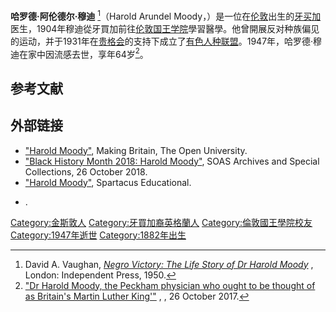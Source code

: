 {{Infobox person
|name          = 哈罗德·穆迪<br>Harold Moody
|image         = 
|alt = 
|caption       = 
|birth_name    = Harold Arundel Moody
|birth_date    = 1882年10月8日
|birth_place   = [[牙買加|牙買加]][[京斯敦|京斯敦]]
|death_date    = 1947年4月24日
|death_place   = [[英格蘭|英格蘭]][[倫敦|倫敦]][[佩卡姆|佩卡姆]]
|known_for     = [[有色人种联盟|有色人种联盟]]創始人
|alma_mater    = [[伦敦国王学院|伦敦国王学院]]
|employer      = 
|occupation    = [[医生|医生]]<br>[[公民权利和政治权利|爭取公民权利和政治权利活動家]]
|home_town     = 
| party        =
| movement     = 
| opponents    = 
| boards       = 
| religion     = 
| spouse       = 
| partner      = 
| children     = 6
| relatives    = {{link-en|路德罗·穆迪|Ludlow Moody}}<br>{{link-en|罗纳德·穆迪|Ronald Moody}} 
|website       =
}}
'''哈罗德·阿伦德尔·穆迪''' <ref name="Vaughan">David A. Vaughan, [https://books.google.co.uk/books/about/Negro_Victory.html?id=1qs0AQAAIAAJ&redir_esc=y ''Negro Victory: The Life Story of Dr Harold Moody''] {{Wayback|url=https://books.google.co.uk/books/about/Negro_Victory.html?id=1qs0AQAAIAAJ&redir_esc=y |date=20190414010807 }}, London: Independent Press, 1950.</ref>（Harold Arundel Moody，{{bd|1882年|10月8日|1947年|4月24日}}）是一位在[[伦敦|伦敦]]出生的[[牙买加|牙买加]]医生，1904年穆迪從牙買加前往[[伦敦国王学院|伦敦国王学院]]學習醫學。他曾開展反对种族偏见的运动，并于1931年在[[贵格会|贵格会]]的支持下成立了[[有色人种联盟|有色人种联盟]]。1947年，哈罗德·穆迪在家中因流感去世，享年64岁<ref name="SouthwarkNews">[https://www.southwarknews.co.uk/history/dr-harold-moody-peckham-physician-thought-britains-martin-luther-king/ "Dr Harold Moody, the Peckham physician who ought to be thought of as Britain's Martin Luther King'"] {{Wayback|url=https://www.southwarknews.co.uk/history/dr-harold-moody-peckham-physician-thought-britains-martin-luther-king/ |date=20200610234738 }}, ''{{link-en|Southwark News}}'', 26 October 2017.</ref>。  

== 参考文献 ==
{{Reflist|25em}}

== 外部链接 ==

* [http://www8.open.ac.uk/researchprojects/makingbritain/content/harold-moody "Harold Moody"]{{Wayback|url=http://www8.open.ac.uk/researchprojects/makingbritain/content/harold-moody |date=20190406213650 }}, Making Britain, The Open University.
* [https://blogs.soas.ac.uk/archives/2018/10/26/black-history-month-2018-harold-moody/ "Black History Month 2018: Harold Moody"]{{Wayback|url=https://blogs.soas.ac.uk/archives/2018/10/26/black-history-month-2018-harold-moody/ |date=20190818082709 }}, SOAS Archives and Special Collections, 26 October 2018.
* [http://www.spartacus-educational.com/SLAmoodyH.htm "Harold Moody"]{{Wayback|url=http://www.spartacus-educational.com/SLAmoodyH.htm |date=20190223020414 }}, Spartacus Educational.
* {{YouTube|iRhbxZJjedA|"Harold Moody British Civil Rights Leader 1930's"}}.

{{DEFAULTSORT: Moody, Harold}}
[[Category:金斯敦人|Category:金斯敦人]]
[[Category:牙買加裔英格蘭人|Category:牙買加裔英格蘭人]]
[[Category:倫敦國王學院校友|Category:倫敦國王學院校友]]
[[Category:1947年逝世|Category:1947年逝世]]
[[Category:1882年出生|Category:1882年出生]]